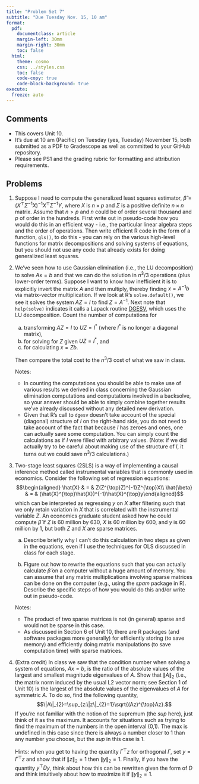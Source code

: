 ```yaml
---
title: "Problem Set 7"
subtitle: "Due Tuesday Nov. 15, 10 am"
format:
  pdf:
    documentclass: article
    margin-left: 30mm
    margin-right: 30mm
    toc: false
  html:
    theme: cosmo
    css: ../styles.css
    toc: false
    code-copy: true
    code-block-background: true
execute:
  freeze: auto
---
```



## Comments

- This covers Unit 10.
- It's due at 10 am (Pacific) on Tuesday (yes, Tuesday) November 15, both submitted as a PDF to Gradescope as well as committed to your GitHub repository.
- Please see PS1 and the grading rubric for formatting and attribution requirements.

## Problems 

1. Suppose I need to compute the generalized least squares estimator,
    $\hat{\beta}=(X^{\top}\Sigma^{-1}X)^{-1}X^{\top}\Sigma^{-1}Y$, where
    $X$ is $n\times p$ and $\Sigma$ is a positive definite $n\times n$ matrix. Assume that $n>p$ and 
    $n$ could be of order several thousand and $p$ of order in the
    hundreds. First write out in pseudo-code how you would do this in an
    efficient way - i.e., the particular linear algebra steps and the
    order of operations. Then write efficient R code in the form of a
    function, `gls()`, to do this - you can rely on the various
    high-level functions for matrix decompositions and solving systems
    of equations, but you should not use any code that already exists
    for doing generalized least squares.

2. We've seen how to use Gaussian elimination (i.e., the LU
    decomposition) to solve $Ax=b$ and that we can do the solution in
    $n^{3}/3$ operations (plus lower-order terms). Suppose I want to
    know how inefficient it is to explicitly invert the matrix $A$ and
    then multiply, thereby finding $x=A^{-1}b$ via matrix-vector
    multiplication. If we look at R's `solve.default()`, we see it
    solves the system $AZ=I$ to find $Z=A^{-1}$. Next note that
    `help(solve)` indicates it calls a Lapack routine [DGESV](http://www.netlib.org/lapack/explore-html/d7/d3b/group__double_g_esolve_ga5ee879032a8365897c3ba91e3dc8d512.html),
    which uses the LU decomposition.
    Count the number of computations for

    a.  transforming $AZ=I$ to $UZ=I^{*}$ (where $I^{*}$ is no longer a
        diagonal matrix),
    b.  for solving for $Z$ given $UZ=I^{*}$, and
    c.  for calculating $x=Zb$.

    Then compare the total cost to the $n^{3}/3$ cost of what we saw in
    class.

    Notes:
    - In counting the computations you should be able to make use
    of various results we derived in class concerning the Gaussian
    elimination computations and computations involved in a backsolve,
    so your answer should be able to simply combine together results
    we've already discussed without any detailed new derivation.
    - Given that R's call to `dgesv` doesn't take account of
    the special (diagonal) structure of $I$ on the right-hand side, you do not need
    to take account of the fact that because $I$ has zeroes and ones,
    one can actually save some computation. You can simply count the
    calculations as if $I$ were filled with arbitrary values. (Note: if
    we did actually try to be careful about making use of the structure
    of $I$, it turns out we could save $n^{3}/3$ calculations.)

3.  Two-stage least squares (2SLS) is a way of implementing a causal
    inference method called instrumental variables that is commonly used
    in economics. Consider the following set of regression equations:
    $$\begin{aligned}
    \hat{X} & = & Z(Z^{\top}Z)^{-1}Z^{\top}X\\
    \hat{\beta} & = & (\hat{X}^{\top}\hat{X})^{-1}\hat{X}^{\top}y\end{aligned}$$
    which can be interpreted as regressing $y$ on $X$ after filtering
    such that we only retain variation in $X$ that is correlated with
    the instrumental variable $Z$. An economics graduate student asked
    how he could compute $\hat{\beta}$ if $Z$ is 60 million by 630, $X$
    is 60 million by 600, and $y$ is $60$ million by 1, but both $Z$ and
    $X$ are sparse matrices.

    a.  Describe briefly why I can't do this calculation in two steps as
        given in the equations, even if I use the techniques for OLS
        discussed in class for each stage.

    b.  Figure out how to rewrite the equations such that you can
        actually calculate $\hat{\beta}$ on a computer without a huge
        amount of memory. You can assume that any matrix multiplications
        involving sparse matrices can be done on the computer (e.g.,
        using the *spam* package in R).  Describe the specific steps of
        how you would do this and/or write out in pseudo-code.

    Notes:
    - The product of two sparse matrices is not (in general)
    sparse and would not be sparse in this case.
    - As discussed in
    Section 6 of Unit 10, there are R packages (and software packages
    more generally) for efficiently storing (to save memory) and
    efficiently doing matrix manipulations (to save computation time)
    with sparse matrices.

4. (Extra credit) In class we saw that the condition number when
    solving a system of equations, $Ax=b$, is the ratio of the absolute
    values of the largest and smallest magnitude eigenvalues of $A$.
    Show that $\|A\|_{2}$ (i.e., the matrix norm induced by the usual L2
    vector norm; see Section 1 of Unit 10) is the largest of the
    absolute values of the eigenvalues of $A$ for symmetric $A$. To do
    so, find the following quantity,
    $$\|A\|_{2}=\sup_{z:\|z\|_{2}=1}\sqrt{(Az)^{\top}Az}.$$ If you're
    not familiar with the notion of the supremum (the *sup* here), just
    think of it as the maximum. It accounts for situations such as
    trying to find the maximum of the numbers in the open interval
    (0,1). The max is undefined in this case since there is always a
    number closer to 1 than any number you choose, but the *sup* in this
    case is 1.

    Hints: when you get to having the quantity $\Gamma^{\top}z$ for
    orthogonal $\Gamma$, set $y=\Gamma^{\top}z$ and show that if
    $\|z\|_{2}=1$ then $\|y\|_{2}=1$. Finally, if you have the quantity
    $y^{\top}Dy$, think about how this can be rewritten given the form
    of $D$ and think intuitively about how to maximize it if
    $\|y\|_{2}=1$.


